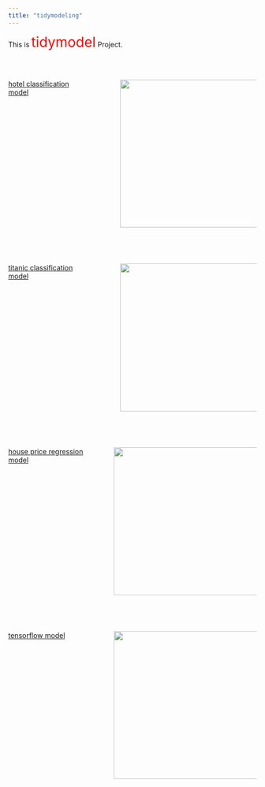 ```yaml
---
title: "tidymodeling"
---
```


This is [ tidymodel ]{style="color:red;font-size: 200%"} Project.

<br>

::: columns
::: {.column width="30%"}
[hotel classification model](../hote%20classification%20model/Level%200%20classification%20Tidy%20Modeling.html)
:::

::: {.column width="10%"}
<!-- empty column to create gap -->
:::

::: {.column width="60%"}
![](images/1.jpg){width="300" fig-align="center"}
:::
:::

<br>

::: columns
::: {.column width="30%"}
[titanic classification model](../titanic%20classification%20model/Level%200%20classification%20Tidy%20Modeling.html)
:::

::: {.column width="10%"}
<!-- empty column to create gap -->
:::

::: {.column width="60%"}
![](images/experience-at-titanic-pigeon-forge.jpg){width="300" fig-align="center"}
:::
:::

<br>

::: columns
::: {.column width="40%"}
[house price regression model](../house%20price%20regression%20model/Level%200%20Regression%20Tidy%20Modeling.html)
:::

::: {.column width="60%"}
![](images/house-prices-scaled.jpg){width="300" fig-align="center"}
:::
:::

<br>

::: columns
::: {.column width="40%"}
[tensorflow model](../tensorflow/Level%200%20picture%20recognition%20with%20tensorflow.html)
:::

::: {.column width="60%"}
![](images/download.png){width="300" fig-align="center"}
:::
:::

